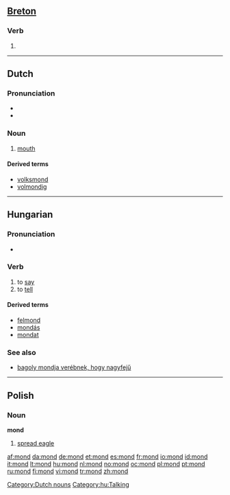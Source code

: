 {{also|Mond|MOND}}
==[[Breton]]==

===Verb===
{{infl|br|verb}}

# {{alternative spelling of|[[mont#Breton|mont]]|lang=Breton}}

----

==Dutch==

===Pronunciation===
* {{audio|Nl-mond.ogg|audio}}
* {{IPA|/mɔnt/|lang=nl}}

===Noun===
{{nl-noun|g=m|monden|mondje}}

# {{context|anatomy|lang=nl}} [[mouth]]

====Derived terms====
{{top4}}
* [[volksmond]]
* [[volmondig]]
{{bottom}}

[[Category:Dutch nouns]]

----

==Hungarian==

===Pronunciation===
* {{IPA|/ˈmond/|lang=hu}}

===Verb===
{{infl|hu|verb}}

# to [[say]]
# to [[tell]]

====Derived terms====
* [[felmond]]
* [[mondás]]
* [[mondat]]

===See also===
* [[bagoly mondja verébnek, hogy nagyfejű]]

[[Category:hu:Talking]]

----

==Polish==

===Noun===
'''mond''' {{m}}

# [[spread eagle]]

[[af:mond]]
[[da:mond]]
[[de:mond]]
[[et:mond]]
[[es:mond]]
[[fr:mond]]
[[io:mond]]
[[id:mond]]
[[it:mond]]
[[lt:mond]]
[[hu:mond]]
[[nl:mond]]
[[no:mond]]
[[oc:mond]]
[[pl:mond]]
[[pt:mond]]
[[ru:mond]]
[[fi:mond]]
[[vi:mond]]
[[tr:mond]]
[[zh:mond]]